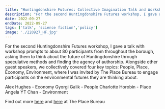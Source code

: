 ```yaml
---
title: "Huntingdonshire Futures: Collective Imagination Talk and Workshop with The Place Bureau, Residents and Huntingdonshire District Council in St. Ives"
description: "For the second Huntingdonshire Futures workshop, I gave a talk with workshop prompts to about 80 participants from throughout the borough, asking them to think about the future of Huntingdonshire through speculative methods and finding the agency of authorship. Alongside other guest speakers, we collectively covered four key topics: People, Place, Economy, Environment, where I was invited by The Place Bureau to engage participants on the environmental futures they are thinking about. "
date: 2022-09-27
endDate: 2022-09-27
tags: ['talk', 'science fiction','policy']
image: './220927_HF.jpg'
---
```


For the second Huntingdonshire Futures workshop, I gave a talk with workshop prompts to about 80 participants from throughout the borough, asking them to think about the future of Huntingdonshire through speculative methods and finding the agency of authorship. Alongside other guest speakers, we collectively covered four key topics: People, Place, Economy, Environment, where I was invited by The Place Bureau to engage participants on the environmental futures they are thinking about. 

Alex Hughes - Economy
Gyorgi Galik - People
Charlotte Horobin - Place
Angela YT Chan - Environment

Find out more [here](https://huntingdonshirefutures.net/) and [here](https://www.theplacebureau.com/projects/huntingdonshire-2050-uk) at The Place Bureau